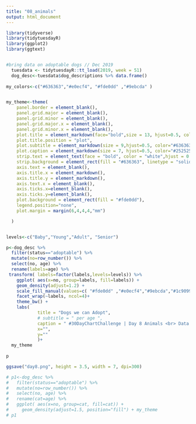```yaml
---
title: "08_animals"
output: html_document
---
```


```r
library(tidyverse)
library(tidytuesdayR)
library(ggplot2)
library(ggtext)


#bring data on adoptable dogs // Dec 2019
  tuesdata <- tidytuesdayR::tt_load(2019, week = 51)
  dog_desc<-tuesdata$dog_descriptions %>% data.frame()
  
my_colors<-c("#636363","#e0ecf4", "#fde0dd" ,"#9ebcda" )


my_theme<-theme(
    panel.border = element_blank(),
    panel.grid.major = element_blank(),
    panel.grid.minor = element_blank(),
    panel.grid.major.x = element_blank(),
    panel.grid.minor.x = element_blank(),
    plot.title = element_markdown(face="bold",size = 13, hjust=0.5, color="#252525"),
    plot.title.position = "plot",
    plot.subtitle = element_markdown(size = 9,hjust=0.5, color="#636363"),
    plot.caption = element_markdown(size = 7, hjust=0.5, color="#252525"),
    strip.text = element_text(face = "bold", color = "white",hjust = 0.5, size = 10),
    strip.background = element_rect(fill = "#636363", linetype = "solid", color="grey"),
    axis.text = element_blank(),
    axis.title.x = element_markdown(),
    axis.title.y = element_markdown(),
    axis.text.x = element_blank(),
    axis.ticks.x=element_blank(),
    axis.ticks.y=element_blank(),
    plot.background = element_rect(fill = "#fde0dd"),
    legend.position="none",
    plot.margin = margin(6,4,4,4,"mm")

  )



```


```r
levels<-c("Baby","Young","Adult", "Senior")

p<-dog_desc %>%  
  filter(status=="adoptable") %>% 
  mutate(no=row_number()) %>% 
  select(no, age) %>% 
  rename(labels=age) %>% 
 transform( labels=factor(labels,levels=levels)) %>% 
    ggplot( aes(x=no, group=labels, fill=labels)) +
    geom_density(adjust=1.2) +
    scale_fill_manual(values=c( "#fde0dd" ,"#e0ecf4","#9ebcda","#1c9099")) +
    facet_wrap(~labels, ncol=4)+
    theme_bw() +
    labs(
            title = "Dogs we can Adopt",
            # subtitle = " per age ",
            caption = " #30DayChartChallenge | Day 8 Animals <br> Data Source: TidytuesdayR, 2019",
            x="",
            y=""
            )+
  my_theme 
 
p

ggsave("day8.png", height = 3.5, width = 7, dpi=300)


```


```r

# p1<-dog_desc %>%  
#   filter(status=="adoptable") %>%
#   mutate(no=row_number()) %>% 
#   select(no, age) %>% 
#   rename(cat=age) %>% 
#   ggplot( aes(x=no, group=cat, fill=cat)) +
#     geom_density(adjust=1.5, position="fill") + my_theme
# p1
```

